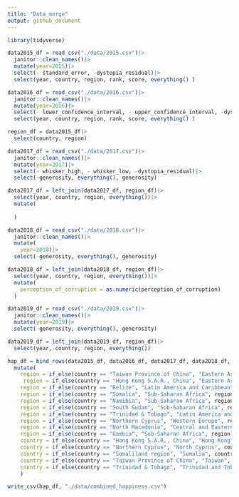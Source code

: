 ```yaml
---
title: "Data_merge"
output: github_document
---
```


```r
library(tidyverse)
```

```r
data2015_df = read_csv("./data/2015.csv")|>
  janitor::clean_names()|>
  mutate(year=2015)|>
  select(- standard_error, -dystopia_residual)|>
  select(year, country, region, rank, score, everything() )

data2016_df = read_csv("./data/2016.csv")|>
  janitor::clean_names()|>
  mutate(year=2016)|>
  select(- lower_confidence_interval, - upper_confidence_interval, -dystopia_residual)|>
  select(year, country, region, rank, score, everything() )

region_df = data2015_df|>
  select(country, region)

data2017_df = read_csv("./data/2017.csv")|>
  janitor::clean_names()|>
  mutate(year=2017)|>
  select(- whisker_high, - whisker_low, -dystopia_residual)|>
  select(-generosity, everything(), generosity)

data2017_df = left_join(data2017_df, region_df)|>
  select(year, country, region, everything())|>
  mutate(
    
  )

data2018_df = read_csv("./data/2018.csv")|>
  janitor::clean_names()|>
  mutate(
    year=2018)|>
  select(-generosity, everything(), generosity)

data2018_df = left_join(data2018_df, region_df)|>
  select(year, country, region, everything())|>
  mutate(
    perception_of_corruption = as.numeric(perception_of_corruption)
  )

data2019_df = read_csv("./data/2019.csv")|>
  janitor::clean_names()|>
  mutate(year=2019)|>
  select(-generosity, everything(), generosity)

data2019_df = left_join(data2019_df, region_df)|>
  select(year, country, region, everything())

hap_df = bind_rows(data2015_df, data2016_df, data2017_df, data2018_df, data2019_df)|>
  mutate(
    region = if_else(country == "Taiwan Province of China", "Eastern Asia", region),
     region = if_else(country == "Hong Kong S.A.R., China", "Eastern Asia", region),
    region = if_else(country == "Belize", "Latin America and Caribbean", region),
    region = if_else(country == "Somalia", "Sub-Saharan Africa", region),
    region = if_else(country == "Namibia", "Sub-Saharan Africa", region),
    region = if_else(country == "South Sudan", "Sub-Saharan Africa", region),
    region = if_else(country == "Trinidad & Tobago", "Latin America and Caribbean", region),
    region = if_else(country == "Northern Cyprus", "Western Europe", region),
    region = if_else(country == "North Macedonia", "Central and Eastern Europe", region),
    region = if_else(country == "Gambia", "Sub-Saharan Africa", region),
    country = if_else(country == "Hong Kong S.A.R., China", "Hong Kong", country),
    country = if_else(country == "Northern Cyprus", "North Cyprus", country),
    country = if_else(country == "Somaliland region", "Somalia", country),
    country = if_else(country == "Taiwan Province of China", "Taiwan", country),
    country = if_else(country == "Trinidad & Tobago", "Trinidad and Tobago", country)
    )

write_csv(hap_df, "./data/combined_happiness.csv")
```





